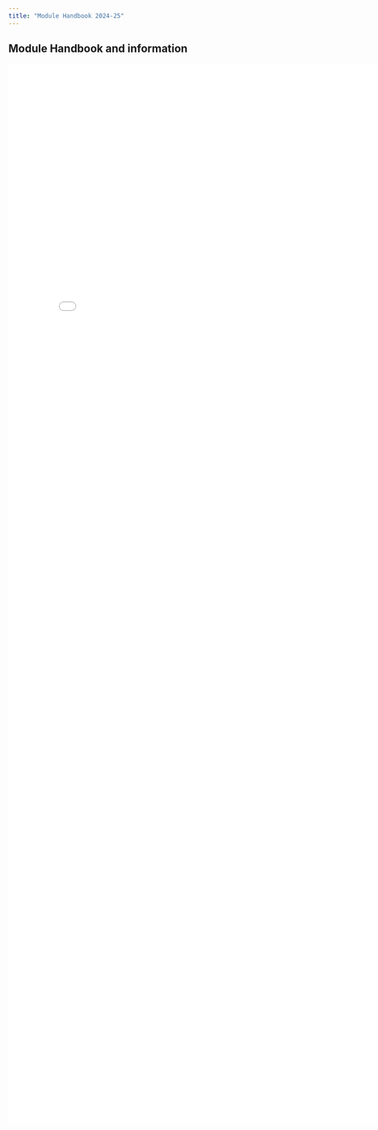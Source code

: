 ```yaml
---
title: "Module Handbook 2024-25"
---
```


## Module Handbook and information

<embed src="quarto_2024_25/handbook.pdf" width="800px" height="2100px" />

